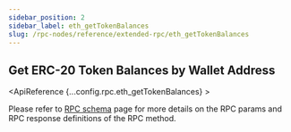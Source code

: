 ```yaml
---
sidebar_position: 2
sidebar_label: eth_getTokenBalances
slug: /rpc-nodes/reference/extended-rpc/eth_getTokenBalances
---
```



## Get ERC-20 Token Balances by Wallet Address

<ApiReference {...config.rpc.eth_getTokenBalances} >
<Admonition type="info" title="Note">

<p>
Please refer to <a href="/rpc-nodes/reference/evm-rpc-schema">RPC schema</a> page for more details on the RPC params and RPC response definitions of the RPC method. 
</p>
</Admonition>
</ApiReference>
